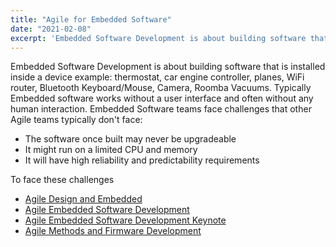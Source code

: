 ```yaml
---
title: "Agile for Embedded Software"
date: "2021-02-08"
excerpt: 'Embedded Software Development is about building software that is installed inside a device'
---
```


Embedded Software Development is about building software that is installed inside a device example: thermostat, car engine controller, planes, WiFi router, Bluetooth Keyboard/Mouse, Camera, Roomba Vacuums. Typically Embedded software works without a user interface and often without any human interaction. Embedded Software teams face challenges that other Agile teams typically don't face:

- The software once built may never be upgradeable
- It might run on a limited CPU and memory
- It will have high reliability and predictability requirements

To face these challenges

<HighlightBox heading="Resource Links" variant="resourceLinks">

- [Agile Design and Embedded](http://blog.wingman-sw.com/agile-design-and-embedded)
- [Agile Embedded Software Development](http://www.goodagile.com/public/embeddedscrum/0-grenning.pdf)
- [Agile Embedded Software Development Keynote](https://www.agile42.com/en/blog/2014/03/26/video-agile-embedded-software-development-keynote/)
- [Agile Methods and Firmware Development](https://www.ngware.eu/blog/papers/agile_firmware_punkka_V103.pdf)
</HighlightBox>

